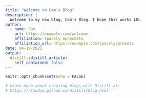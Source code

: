 ```yaml
---
title: "Welcome to Cam's Blog"
description: |
  Welcome to my new blog, Cam's Blog. I hope this works LOL
author:
  - name: Cam  
    url: https://example.com/welcome
    affiliation: Spacely Sprockets
    affiliation_url: https://example.com/spacelysprokets
date: 04-19-2021
output:
  distill::distill_article:
    self_contained: false
---
```


```r
knitr::opts_chunk$set(echo = FALSE)

# Learn more about creating blogs with Distill at:
# https://rstudio.github.io/distill/blog.html

```

